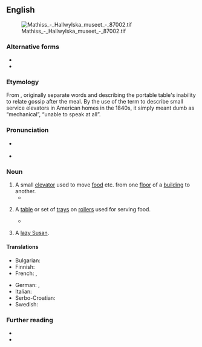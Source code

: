 {{also|dumb-waiter|dumb waiter}}
==English==
[[File:Mathiss - Hallwylska museet - 87002.tif|thumb]]

===Alternative forms===
* {{l|en|dumb waiter}}
* {{l|en|dumb-waiter}}

===Etymology===
From {{compound|en|dumb|t1=unable to speak|waiter}}, originally separate words and describing the portable table's inability to relate gossip after the meal. By the use of the term to describe small service elevators in American homes in the 1840s, it simply meant dumb as “mechanical”, “unable to speak at all”.

===Pronunciation===
* {{a|GA|Canada}} {{IPA|en|/ˈdʌmˌweɪtəɹ/}}
* {{audio|en|en-ca-dumbwaiter.oga|Audio (CA)}}

===Noun===
{{en-noun}}

# A small [[elevator]] used to move [[food]] etc. from one [[floor]] of a [[building]] to another.
#* {{quote-book
|en
|year=1951
|author=Isaac Jefferson
|authorlink=Isaac Jefferson
|title=Memoirs Of A Monticello Slave
|publisher=University Of Virginia Press
|chapter=9
|page=27
|pageurl=https://archive.org/details/memoirsofamontic031158mbp/page/n38
|passage=When writing he had a copyin machine: while he was a-writin he wouldn't suffer nobody to come in his room: had a '''dumb-waiter''': when he wanted anything he had nothin to do but turn a crank and the '''dumb-waiter''' would bring him water or fruit on a plate or anything he wanted.}}
# {{lb|en|obsolete}} A [[table]] or set of [[tray]]s on [[roller]]s used for serving food.
#* {{RQ:Dickens Great Expectations|chapter=VII|volume=II|page=110|passage=Sauces, wines, all the accessories we wanted, and all of the best, were given out by our host from his '''dumbwaiter'''; and when they had made the circuit of the table, he always put them back again.}}
# {{lb|en|obsolete}} A [[lazy Susan]].

====Translations====
{{trans-top|small elevator}}
* Bulgarian: {{t|bg|кухненски асансьор|m}}
* Finnish: {{t|fi|ruokahissi}}
* French: {{t+|fr|monte-plat|m}}, {{t+|fr|monte-plats |m}}
{{trans-mid}}
* German: {{t|de|Speisenaufzug|m}}, {{t|de|Speiseaufzug|m}}
* Italian: {{t|it|montavivande|m}}
* Serbo-Croatian: {{t|sh|dizalo za hranu|n}}
* Swedish: {{t+|sv|mathiss|c}}
{{trans-bottom}}

===Further reading===
* {{pedia}}
* {{projectlink|1911|Dumb Waiter}}